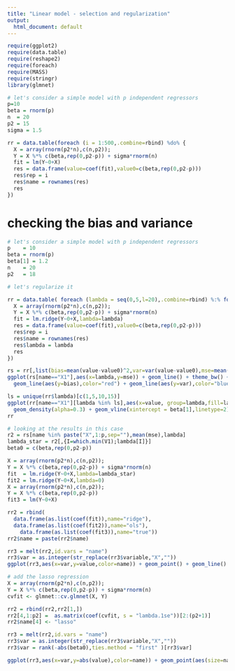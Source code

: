 ```yaml
---
title: "Linear model - selection and regularization"
output:
  html_document: default
---
```




```r
require(ggplot2)
require(data.table)
require(reshape2)
require(foreach)
require(MASS)
require(stringr)
library(glmnet)

# let's consider a simple model with p independent regressors
p=10
beta = rnorm(p)
n  = 20
p2 = 15
sigma = 1.5

rr = data.table(foreach (i = 1:500,.combine=rbind) %do% {
  X = array(rnorm(p2*n),c(n,p2));
  Y = X %*% c(beta,rep(0,p2-p)) + sigma*rnorm(n)
  fit = lm(Y~0+X)
  res = data.frame(value=coef(fit),value0=c(beta,rep(0,p2-p)))
  res$rep = i
  res$name = rownames(res)
  res
})

```

# checking the bias and variance


```r
# let's consider a simple model with p independent regressors
p    = 10
beta = rnorm(p)
beta[1] = 1.2
n    = 20
p2   = 18

# let's regularize it

rr = data.table( foreach (lambda = seq(0,5,l=20),.combine=rbind) %:% foreach (i = 1:2000,.combine=rbind) %do% {
  X = array(rnorm(p2*n),c(n,p2));
  Y = X %*% c(beta,rep(0,p2-p)) + sigma*rnorm(n)
  fit = lm.ridge(Y~0+X,lambda=lambda)
  res = data.frame(value=coef(fit),value0=c(beta,rep(0,p2-p)))
  res$rep = i
  res$name = rownames(res)
  res$lambda = lambda
  res
})

rs = rr[,list(bias=mean(value-value0)^2,var=var(value-value0),mse=mean((value-value0)^2)),list(name,lambda)]
ggplot(rs[name=="X1"],aes(x=lambda,y=mse)) + geom_line() + theme_bw() + 
  geom_line(aes(y=bias),color="red") + geom_line(aes(y=var),color="blue") +scale_y_log10()

ls = unique(rr$lambda)[c(1,5,10,15)]
ggplot(rr[name=="X1"][lambda %in% ls],aes(x=value, group=lambda,fill=lambda,color=lambda)) + 
  geom_density(alpha=0.3) + geom_vline(xintercept = beta[1],linetype=2) + theme_bw() + xlim(-1,3)
rr
```

```r
# looking at the results in this case
r2 = rs[name %in% paste("X",1:p,sep=""),mean(mse),lambda]
lambda_star = r2[,{I=which.min(V1);lambda[I]}]
beta0 = c(beta,rep(0,p2-p))

X = array(rnorm(p2*n),c(n,p2));
Y = X %*% c(beta,rep(0,p2-p)) + sigma*rnorm(n)
fit  = lm.ridge(Y~0+X,lambda=lambda_star)
fit2 = lm.ridge(Y~0+X,lambda=0)
X = array(rnorm(p2*n),c(n,p2));
Y = X %*% c(beta,rep(0,p2-p))
fit3 = lm(Y~0+X)

rr2 = rbind(
  data.frame(as.list(coef(fit)),name="ridge"),
  data.frame(as.list(coef(fit2)),name="ols"),
    data.frame(as.list(coef(fit3)),name="true"))
rr2$name = paste(rr2$name)

rr3 = melt(rr2,id.vars = "name")
rr3$var = as.integer(str_replace(rr3$variable,"X",""))
ggplot(rr3,aes(x=var,y=value,color=name)) + geom_point() + geom_line() + theme_bw()

# add the lasso regression
X = array(rnorm(p2*n),c(n,p2));
Y = X %*% c(beta,rep(0,p2-p)) + sigma*rnorm(n)
cvfit <- glmnet::cv.glmnet(X, Y)

rr2 = rbind(rr2,rr2[1,])
rr2[4,1:p2] =  as.matrix(coef(cvfit, s = "lambda.1se"))[2:(p2+1)]
rr2$name[4] <- "lasso"

rr3 = melt(rr2,id.vars = "name")
rr3$var = as.integer(str_replace(rr3$variable,"X",""))
rr3$var = rank(-abs(beta0),ties.method = "first" )[rr3$var]

ggplot(rr3,aes(x=var,y=abs(value),color=name)) + geom_point(aes(size=name=="true")) + geom_line() + theme_bw()


```



